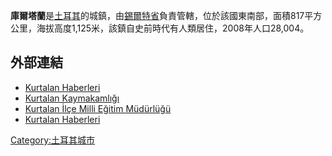 '''庫爾塔蘭'''是[[土耳其|土耳其]]的城鎮，由[[錫爾特省|錫爾特省]]負責管轄，位於該國東南部，面積817平方公里，海拔高度1,125米，該鎮自史前時代有人類居住，2008年人口28,004。

{{Coord|37|57|N|41|40|E|region:TR_type:adm2nd_source:GNS-enwiki|display=title}}

==外部連結==
* [http://www.habercinim.com/ Kurtalan Haberleri] {{Wayback|url=http://www.habercinim.com/ |date=20220116141312 }}
* [http://www.kurtalan.gov.tr/ Kurtalan Kaymakamlığı] {{Wayback|url=http://www.kurtalan.gov.tr/ |date=20090124233120 }}
* [http://kurtalan.meb.gov.tr/ Kurtalan İlçe Milli Eğitim Müdürlüğü] {{Wayback|url=http://kurtalan.meb.gov.tr/ |date=20201110165837 }}
* [https://web.archive.org/web/20121029094308/http://www.kurtalan.tr.gg/ Kurtalan Haberleri]

{{Turkey-geo-stub}}
[[Category:土耳其城市|Category:土耳其城市]]